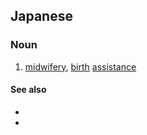 ==Japanese==
{{ja-kanjitab|じょ|さん|yomi=on}}

===Noun===
{{ja-noun|じょさん}}

# [[midwifery]], [[birth]] [[assistance]]

====See also====
* {{l|ja|助産師}}
* {{l|ja|助産所}}